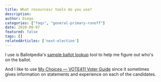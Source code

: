 ```yaml
---
title: What resources/ tools do you use?
description:
author: Diego
categories: ["faqs", "general-primary-runoff"]
date: 2020-08-07
featured: false
tags: []
relatedArticles: ['next-election']
---
```

I use is Ballotpedia's [sample ballot lookup](https://ballotpedia.org/Sample_Ballot_Lookup) tool to help me figure out who's on the ballot.

And I like to use [My Choices — VOTE411 Voter Guide](http://onyourballot.vote411.org/) since it sometimes gives information on statements and experience on each of the candidates.

